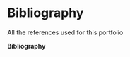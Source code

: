 # Bibliography


All the references used for this portfolio

__Bibliography__

<div id="refs"></div>